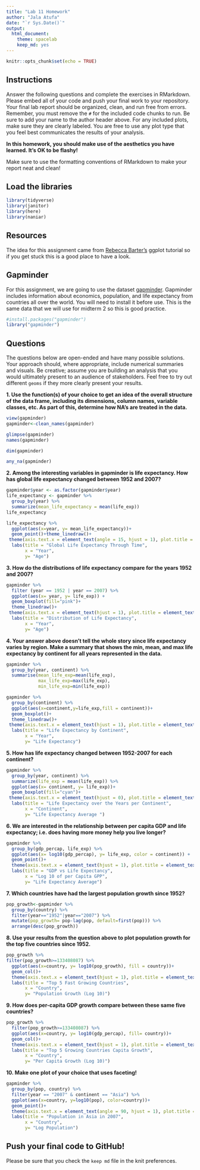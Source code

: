 ```yaml
---
title: "Lab 11 Homework"
author: "Jala Atufa"
date: "`r Sys.Date()`"
output:
  html_document: 
    theme: spacelab
    keep_md: yes
---
```


```r
knitr::opts_chunk$set(echo = TRUE)
```

## Instructions
Answer the following questions and complete the exercises in RMarkdown. Please embed all of your code and push your final work to your repository. Your final lab report should be organized, clean, and run free from errors. Remember, you must remove the `#` for the included code chunks to run. Be sure to add your name to the author header above. For any included plots, make sure they are clearly labeled. You are free to use any plot type that you feel best communicates the results of your analysis.  

**In this homework, you should make use of the aesthetics you have learned. It's OK to be flashy!**

Make sure to use the formatting conventions of RMarkdown to make your report neat and clean!  

## Load the libraries
```r
library(tidyverse)
library(janitor)
library(here)
library(naniar)
``` 

## Resources
The idea for this assignment came from [Rebecca Barter's](http://www.rebeccabarter.com/blog/2017-11-17-ggplot2_tutorial/) ggplot tutorial so if you get stuck this is a good place to have a look.  

## Gapminder
For this assignment, we are going to use the dataset [gapminder](https://cran.r-project.org/web/packages/gapminder/index.html). Gapminder includes information about economics, population, and life expectancy from countries all over the world. You will need to install it before use. This is the same data that we will use for midterm 2 so this is good practice.
```r
#install.packages("gapminder")
library("gapminder")
```

## Questions
The questions below are open-ended and have many possible solutions. Your approach should, where appropriate, include numerical summaries and visuals. Be creative; assume you are building an analysis that you would ultimately present to an audience of stakeholders. Feel free to try out different `geoms` if they more clearly present your results.  

**1. Use the function(s) of your choice to get an idea of the overall structure of the data frame, including its dimensions, column names, variable classes, etc. As part of this, determine how NA's are treated in the data.**  
```r
view(gapminder)
gapminder<-clean_names(gapminder)
```
```r
glimpse(gapminder)
names(gapminder)
```
```r
dim(gapminder)
```
```r
any_na(gapminder)
```

**2. Among the interesting variables in gapminder is life expectancy. How has global life expectancy changed between 1952 and 2007?**
```r
gapminder$year <- as.factor(gapminder$year)
life_expectancy <- gapminder %>%
  group_by(year) %>%
  summarize(mean_life_expectancy = mean(life_exp))
life_expectancy
```
```r
life_expectancy %>%
  ggplot(aes(x=year, y= mean_life_expectancy))+
  geom_point()+theme_linedraw()+
 theme(axis.text.x = element_text(angle = 15, hjust = 1), plot.title = element_text(hjust = 0)) +
  labs(title = "Global Life Expectancy Through Time",
       x = "Year",
       y= "Age")
```

**3. How do the distributions of life expectancy compare for the years 1952 and 2007?**
```r
gapminder %>%
  filter (year == 1952 | year == 2007) %>%
  ggplot(aes(x= year, y= life_exp)) + 
  geom_boxplot(fill="pink")+
  theme_linedraw()+
 theme(axis.text.x = element_text(hjust = 1), plot.title = element_text(hjust = 0)) +
  labs(title = "Distribution of Life Expectancy",
       x = "Year",
       y= "Age")
```

**4. Your answer above doesn't tell the whole story since life expectancy varies by region. Make a summary that shows the min, mean, and max life expectancy by continent for all years represented in the data.**

```r
gapminder %>% 
  group_by(year, continent) %>% 
  summarise(mean_life_exp=mean(life_exp),
            max_life_exp=max(life_exp),
            min_life_exp=min(life_exp))
```
```r
gapminder %>% 
  group_by(continent) %>% 
  ggplot(aes(x=continent,y=life_exp,fill = continent))+
  geom_boxplot()+
  theme_linedraw()+
 theme(axis.text.x = element_text(hjust = 1), plot.title = element_text(hjust = 0))+
  labs(title = "Life Expectancy by Continent",
       x = "Year",
       y= "Life Expectancy")
```

**5. How has life expectancy changed between 1952-2007 for each continent?**
```r
gapminder %>%
  group_by(year, continent) %>%
  summarize(life_exp = mean(life_exp)) %>%
  ggplot(aes(x= continent, y= life_exp))+
  geom_boxplot(fill="cyan")+
 theme(axis.text.x = element_text(hjust = 0), plot.title = element_text(size = rel(1), hjust = .5)) +
  labs(title = "Life Expectancy over the Years per Continent",
       x = "Continent",
       y= "Life Expectancy Average ")
```

**6. We are interested in the relationship between per capita GDP and life expectancy; i.e. does having more money help you live longer?**
```r
gapminder %>% 
  group_by(gdp_percap, life_exp) %>% 
  ggplot(aes(x= log10(gdp_percap), y= life_exp, color = continent)) +
  geom_point()+
  theme(axis.text.x = element_text(hjust = 1), plot.title = element_text(size = rel(2), hjust = .5)) +
  labs(title = "GDP vs Life Expectancy",
       x = "Log 10 of per Capita GPP",
       y= "Life Expectancy Average")

```

**7. Which countries have had the largest population growth since 1952?**
```r
pop_growth<-gapminder %>% 
  group_by(country) %>% 
  filter(year=="1952"|year=="2007") %>% 
  mutate(pop_growth= pop-lag(pop, default=first(pop))) %>% 
  arrange(desc(pop_growth))
```

**8. Use your results from the question above to plot population growth for the top five countries since 1952.**
```r
pop_growth %>% 
filter(pop_growth>=133408087) %>%
  ggplot(aes(x=country, y= log10(pop_growth), fill = country))+
  geom_col()+
  theme(axis.text.x = element_text(hjust = 1), plot.title = element_text(size = rel(1), hjust = .5)) +
  labs(title = "Top 5 Fast Growing Countries",
       x = "Country",
       y= "Population Growth (Log 10)")
```


**9. How does per-capita GDP growth compare between these same five countries?**
```r
pop_growth %>% 
  filter(pop_growth>=133408087) %>%
  ggplot(aes(x=country, y= log10(gdp_percap), fill= country))+
  geom_col()+
  theme(axis.text.x = element_text(hjust = 1), plot.title = element_text(size = rel(1), hjust = .5)) +
  labs(title = "Top 5 Growing Countries Capita Growth",
       x = "Country",
       y= "Per Capita Growth (Log 10)")
```

**10. Make one plot of your choice that uses faceting!**
```r
gapminder %>%
  group_by(pop, country) %>%
  filter(year == "2007" & continent == "Asia") %>% 
  ggplot(aes(x=country, y=log10(pop), color=country))+
  geom_point()+
  theme(axis.text.x = element_text(angle = 90, hjust = 1), plot.title = element_text(hjust = 0)) +
  labs(title = "Population in Asia in 2007",
       x = "Country",
       y= "Log Population")
```


## Push your final code to GitHub!
Please be sure that you check the `keep md` file in the knit preferences. 